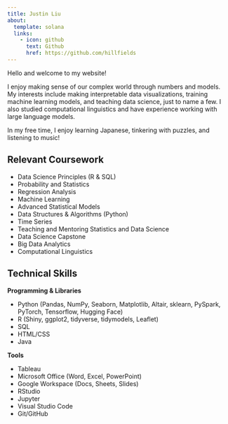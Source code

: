 ```yaml
---
title: Justin Liu
about:
  template: solana
  links:
    - icon: github
      text: Github
      href: https://github.com/hillfields
---
```


Hello and welcome to my website!

I enjoy making sense of our complex world through numbers and models. My interests include making interpretable data visualizations, training machine learning models, and teaching data science, just to name a few. I also studied computational linguistics and have experience working with large language models.

In my free time, I enjoy learning Japanese, tinkering with puzzles, and listening to music!

## Relevant Coursework

-   Data Science Principles (R & SQL)
-   Probability and Statistics
-   Regression Analysis
-   Machine Learning
-   Advanced Statistical Models
-   Data Structures & Algorithms (Python)
-   Time Series
-   Teaching and Mentoring Statistics and Data Science
-   Data Science Capstone
-   Big Data Analytics
-   Computational Linguistics

## Technical Skills

**Programming & Libraries**

-   Python (Pandas, NumPy, Seaborn, Matplotlib, Altair, sklearn, PySpark, PyTorch, Tensorflow, Hugging Face)
-   R (Shiny, ggplot2, tidyverse, tidymodels, Leaflet)
-   SQL
-   HTML/CSS
-   Java

**Tools**

-   Tableau
-   Microsoft Office (Word, Excel, PowerPoint)
-   Google Workspace (Docs, Sheets, Slides)
-   RStudio
-   Jupyter
-   Visual Studio Code
-   Git/GitHub
